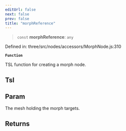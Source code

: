 ```yaml
---
editUrl: false
next: false
prev: false
title: "morphReference"
---
```


> `const` **morphReference**: `any`

Defined in: three/src/nodes/accessors/MorphNode.js:310

**`Function`**

TSL function for creating a morph node.

## Tsl

## Param

The mesh holding the morph targets.

## Returns
